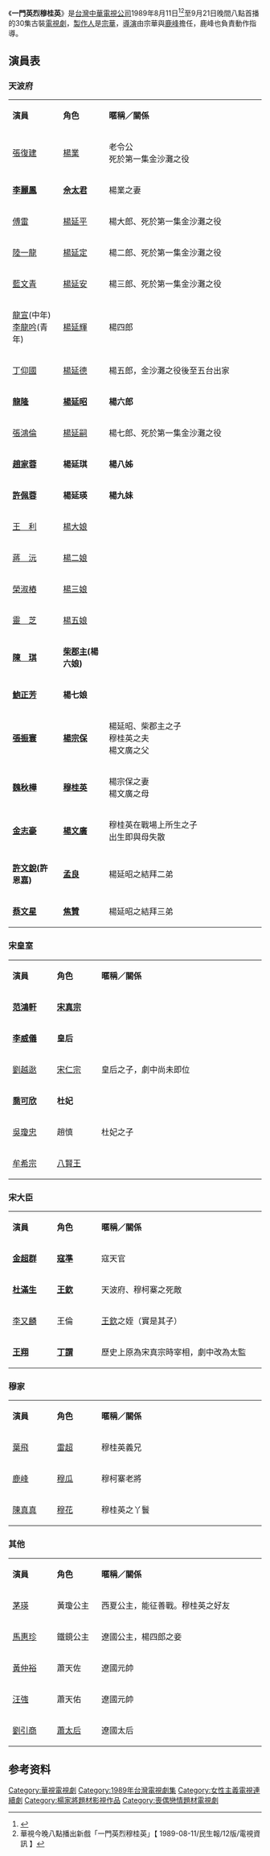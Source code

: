 {{prose|time=2011-12-11T05:10:27+00:00}}
{{電視節目資訊框
| 顏色       = 
| 名稱       = 一門英烈穆桂英
| 原名       = 
| 英文名稱 = 
| 別名       =
| 圖片       = 
| 圖說       = 
| 類型       = 古裝劇
| 格式       =
| 原創       = 
| 發展       = 
| 編劇       = [[高庸|高庸]]
| 總導演    =
| 導演       = [[宗華|宗華]]、[[鹿峰|鹿峰]]
| 助理導演 = [[趙文龍|趙文龍]]
| 創意總監 =
| 主持       = 
| 主演       = [[魏秋樺|魏秋樺]]、[[李麗鳳|李麗鳳]]、[[張振寰|張振寰]]
| 評委       =
| 配音       = 
| 旁白       =  
| 國家       = 
| 地區       =
| 首播國家   = 
| 首播地區   = 
| 語言       = 
| 字幕       =  
| 標語       =
| 季數       = 
| 原版集數   = 
| 每集列表   = 
| 主題曲     = 
| 配樂作曲 = 
| 片頭曲     = 《千里煙波》
| 作曲        =
| 填詞        =
| 主唱        =[[江淑娜|江淑娜]]
| 片尾曲     = 《情字》
| 作曲2      = 
| 填詞2      =
| 主唱2      =江淑娜
| 插曲       =
| 每集長度 =
| 製作年份  =1989年
| 製作人     = 宗華
| 監製       = 
| 出品人    =
| 執行製作   = 
| 共同執行製作 =
| 共同製作人 = 
<!--| 副製作人   = -->
| 製作顧問   =
| 故事       =
| 編審       = 
| 剪輯       = 
| 外景       = 
| 攝影       =
| 機位       = 
| 電視網     = [[華視頻道|華視頻道]]
| 視訊制式   = [[NTSC制式|NTSC制式]]
| 音訊制式   =   
| 集數0       =30集
| 每集長度0 =
| 開始       = 
| 結束       = 
| 電視網1    = 
| 視訊制式1   = 
| 音訊制式1  =   
| 集數1       =
| 每集長度1 =
| 開始1       = 
| 結束1       = 
| 製作公司   =[[中華電視公司|中華電視公司]]
| 前作       = 
| 續作       = 
| 相關劇集   = 
| 中國大陸名稱 = 
| 台灣名稱   = 
| 港澳名稱   = 
| 馬新名稱   = 
| 官方網站   = 
| imdb_id   = 
| tv_com_id = 
}}
《'''一門英烈穆桂英'''》是[[台灣|台灣]][[中華電視公司|中華電視公司]]1989年8月11日<ref>{{Cite news|url=|title=三台八點檔新戲同上場 又見郵差來按鈴輕鬆喜劇 好小子吉利花招百出 一門英烈教忠教孝|author=|language=zh-tw|newspaper=聯合報|date=1989-08-11|accessdate=}}</ref><ref>華視今晚八點播出新戲「一門英烈穆桂英」【 1989-08-11/民生報/12版/電視資訊 】</ref>至9月21日晚間八點首播的30集古裝[[電視劇|電視劇]]，[[製作人|製作人]]是[[宗華|宗華]]，[[導演|導演]]由宗華與[[鹿峰|鹿峰]]擔任，鹿峰也負責動作指導。

==演員表==
===天波府===
{| class="wikitable" width="60%"
|- style="background:cornflowerblue; color:white;" align="center"
| style="width:5%"|'''演員'''|| style="width:5%"|'''角色'''|| style="width:20%"|'''暱稱／關係'''
|-
|[[張復建|張復建]]||[[楊業|楊業]]||老令公<br>死於第一集金沙灘之役
|-
|'''[[李麗鳳|李麗鳳]]'''||'''[[佘太君|佘太君]]'''||楊業之妻
|-
|[[傅雷_(演員)|傅雷]]||[[楊延平|楊延平]]||楊大郎、死於第一集金沙灘之役
|-
|[[陸一龍|陸一龍]]||[[楊延定|楊延定]]||楊二郎、死於第一集金沙灘之役
|-
|[[藍文青|藍文青]]||[[楊延安|楊延安]]||楊三郎、死於第一集金沙灘之役
|-
|[[龍宣|龍宣]](中年) [[李龍吟|李龍吟]](青年)||[[楊延輝|楊延輝]]||楊四郎
|-
|[[丁仰國|丁仰國]]||[[楊延德|楊延德]]||楊五郎，金沙灘之役後至五台出家
|-
|'''[[龍隆|龍隆]]'''||'''[[楊延昭|楊延昭]]'''||'''楊六郎'''
|-
|[[張鴻倫|張鴻倫]]||[[楊延嗣|楊延嗣]]||楊七郎、死於第一集金沙灘之役
|-
|'''[[趙家蓉|趙家蓉]]'''||'''楊延琪'''||'''楊八姊'''
|-
|'''[[許佩蓉|許佩蓉]]'''||'''楊延瑛'''||'''楊九妹'''
|-
|[[王利|王　利]]||[[楊大娘|楊大娘]]||
|-
|[[蔣沅|蔣　沅]]||[[楊二娘|楊二娘]]||
|-
|[[榮淑樁|榮淑樁]]||[[楊三娘|楊三娘]]||
|-
|[[靈　芝|靈　芝]]||[[楊五娘|楊五娘]]||
|-
|'''[[陳琪_(台灣演員)|陳　琪]]'''||'''[[柴郡主|柴郡主]](楊六娘)'''||
|-
|'''[[鮑正芳|鮑正芳]]'''||'''楊七娘'''||
|-
|'''[[張振寰|張振寰]]'''||'''[[楊宗保|楊宗保]]'''||楊延昭、柴郡主之子<br>穆桂英之夫<br>楊文廣之父
|-
|'''[[魏秋樺|魏秋樺]]'''||'''[[穆桂英|穆桂英]]'''||楊宗保之妻<br>楊文廣之母
|-
|'''[[金志豪|金志豪]]'''||'''[[杨文广|楊文廣]]'''||穆桂英在戰場上所生之子<br>出生即與母失散
|-
|'''[[許文銳|許文銳]](許恩嘉)'''||'''[[孟良|孟良]]'''||楊延昭之結拜二弟
|-
|'''[[蔡文星|蔡文星]]'''||'''[[焦赞|焦贊]]'''||楊延昭之結拜三弟
|}


===宋皇室===
{| class="wikitable" width="60%"
|- style="background:cornflowerblue; color:white;" align="center"
| style="width:5%"|'''演員'''|| style="width:5%"|'''角色'''|| style="width:20%"|'''暱稱／關係'''
|-
|'''[[范鴻軒|范鴻軒]]'''||'''[[宋真宗|宋真宗]]'''||
|-
|'''[[李威儀|李威儀]]'''||'''皇后'''||
|-
|[[劉越逖|劉越逖]]||[[宋仁宗|宋仁宗]]||皇后之子，劇中尚未即位
|-
|'''[[喬可欣|喬可欣]]'''||'''杜妃'''||
|-
|[[吳瓊忠|吳瓊忠]]||趙慎||杜妃之子
|-
|[[牟希宗|牟希宗]]||[[八賢王|八賢王]]||
|}

===宋大臣===
{| class="wikitable" width="60%"
|- style="background:cornflowerblue; color:white;" align="center"
| style="width:5%"|'''演員'''|| style="width:5%"|'''角色'''|| style="width:20%"|'''暱稱／關係'''
|-
|'''[[金超群|金超群]]'''||'''[[寇準|寇準]]'''||寇天官
|-
|'''[[杜滿生|杜滿生]]'''||'''[[王欽若|王欽]]'''||天波府、穆柯寨之死敵
|-
|[[李又麟|李又麟]]||王倫||[[王欽若|王欽]]之姪（實是其子）
|-
|'''[[王翔|王翔]]'''||'''[[丁謂|丁謂]]'''||歷史上原為宋真宗時宰相，劇中改為太監
|}

===穆家===
{| class="wikitable" width="60%"
|- style="background:cornflowerblue; color:white;" align="center"
| style="width:5%"|'''演員'''|| style="width:5%"|'''角色'''|| style="width:20%"|'''暱稱／關係'''
|-
|[[葉飛|葉飛]]||[[雷超|雷超]]||穆桂英義兄
|-
|[[鹿峰|鹿峰]]||[[穆瓜|穆瓜]]||穆柯寨老將
|-
|[[陳真真|陳真真]]||[[穆花|穆花]]||穆桂英之丫鬟
|}

===其他===
{| class="wikitable" width="60%"
|- style="background:cornflowerblue; color:white;" align="center"
| style="width:5%"|'''演員'''|| style="width:5%"|'''角色'''|| style="width:20%"|'''暱稱／關係'''
|-
|[[茅瑛|茅瑛]]||黃瓊公主||西夏公主，能征善戰。穆桂英之好友
|-
|[[馬惠珍|馬惠珍]]||鐵鏡公主||遼國公主，楊四郎之妾
|-
|[[黃仲裕|黃仲裕]]||蕭天佐||遼國元帥
|-
|[[汪強|汪強]]||蕭天佑||遼國元帥
|-
|[[劉引商|劉引商]]||[[蕭綽|蕭太后]]||遼國太后
|}

== 参考资料 ==
{{reflist}}

{{華視八點檔}}
{{台灣古裝/年代/武俠電視劇}}

{{DEFAULTSORT:Yīményīngliè Mù Guìyīng}}
[[Category:華視電視劇|Category:華視電視劇]]
[[Category:1989年台灣電視劇集|Category:1989年台灣電視劇集]]
[[Category:女性主義電視連續劇|Category:女性主義電視連續劇]]
[[Category:楊家將題材影視作品|Category:楊家將題材影視作品]]
[[Category:喪偶戀情題材電視劇|Category:喪偶戀情題材電視劇]]